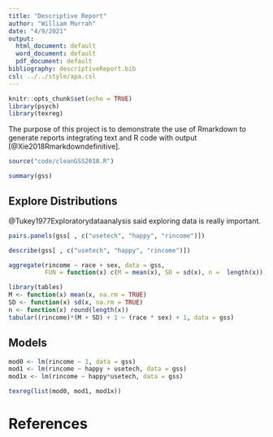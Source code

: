 ```yaml
---
title: "Descriptive Report"
author: "William Murrah"
date: "4/9/2021"
output:
  html_document: default
  word_document: default
  pdf_document: default
bibliography: descriptiveReport.bib
csl: ../../style/apa.csl
---
```


```r
knitr::opts_chunk$set(echo = TRUE)
library(psych)
library(texreg)
```

The purpose of this project is to demonstrate the use of Rmarkdown to generate reports integrating text and R code with output [@Xie2018Rmarkdowndefinitive].

```r
source("code/cleanGSS2018.R")

summary(gss)
```

## Explore Distributions

@Tukey1977Exploratorydataanalysis said exploring data is really important.
```r
pairs.panels(gss[ , c("usetech", "happy", "rincome")])
```

```r
describe(gss[ , c("usetech", "happy", "rincome")])
```

```r
aggregate(rincome ~ race + sex, data = gss, 
          FUN = function(x) c(M = mean(x), SD = sd(x), n =  length(x)))
```
```r
library(tables)
M <- function(x) mean(x, na.rm = TRUE)
SD <- function(x) sd(x, na.rm = TRUE)
n <- function(x) round(length(x))
tabular((rincome)*(M + SD) + 1 ~ (race * sex) + 1, data = gss)
```

## Models

```r
mod0 <- lm(rincome ~ 1, data = gss)
mod1 <- lm(rincome ~ happy + usetech, data = gss)
mod1x <- lm(rincome ~ happy*usetech, data = gss)
```

```r
texreg(list(mod0, mod1, mod1x))
```

# References


